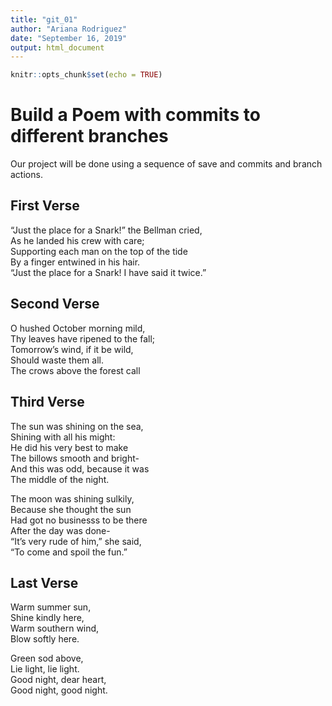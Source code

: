 ---
title: "git_01"
author: "Ariana Rodriguez"
date: "September 16, 2019"
output: html_document
---

```{r setup, include=FALSE}
knitr::opts_chunk$set(echo = TRUE)
```
# Build a Poem with commits to different branches
Our project will be done using a sequence of save and commits and branch actions.
<!-- Do not modify or change any text in "!--" bracketed areas such as this --- these are instructions to
you, if you change any of this the git program will notice it and compromise your git merging strategy !-->

## First Verse 
<!--Put the first five lines of a poem by Lewis Carrol in this section!-->

"Just the place for a Snark!" the Bellman cried,  
As he landed his crew with care;  
Supporting each man on the top of the tide  
By a finger entwined in his hair.  
"Just the place for a Snark! I have said it twice."  

## Second Verse
<!--Put the first five lines of a poem by Robert Frost here!-->

O hushed October morning mild,  
Thy leaves have ripened to the fall;  
Tomorrow's wind, if it be wild,  
Should waste them all.  
The crows above the forest call  

## Third Verse
<!--Put the first two verses of The Walrus and the Carpenter here!-->

The sun was shining on the sea,  
Shining with all his might:  
He did his very best to make  
The billows smooth and bright-  
And this was odd, because it was  
The middle of the night.  

The moon was shining sulkily,  
Because she thought the sun  
Had got no businesss to be there  
After the day was done-  
"It's very rude of him," she said,  
"To come and spoil the fun."    

## Last Verse
<!--Put a short poem of your choice 8-20 lines,here!-->

Warm summer sun,  
Shine kindly here,  
Warm southern wind,  
Blow softly here.  

Green sod above,  
Lie light, lie light.  
Good night, dear heart,  
Good night, good night.   
